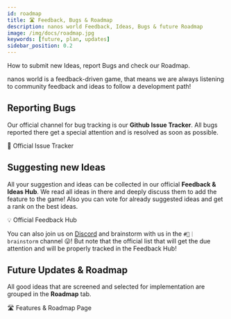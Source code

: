 ```yaml
---
id: roadmap
title: 🛣️ Feedback, Bugs & Roadmap
description: nanos world Feedback, Ideas, Bugs & future Roadmap
image: /img/docs/roadmap.jpg
keywords: [future, plan, updates]
sidebar_position: 0.2
---
```




How to submit new Ideas, report Bugs and check our Roadmap.

nanos world is a feedback-driven game, that means we are always listening to community feedback and ideas to follow a development path!


## Reporting Bugs

Our official channel for bug tracking is our **Github Issue Tracker**. All bugs reported there get a special attention and is resolved as soon as possible.

<ReferenceLink href="https://issues.nanos.world">🐛 Official Issue Tracker</ReferenceLink>


## Suggesting new Ideas

All your suggestion and ideas can be collected in our official **Feedback & Ideas Hub**. We read all ideas in there and deeply discuss them to add the feature to the game! Also you can vote for already suggested ideas and get a rank on the best ideas.

<ReferenceLink href="https://docs.nanos.world/feedback">💡 Official Feedback Hub</ReferenceLink>

You can also join us on [Discord](https://discord.nanos.world) and brainstorm with us in the `#🧠｜brainstorm` channel 😛! But note that the official list that will get the due attention and will be properly tracked in the Feedback Hub!


## Future Updates & Roadmap

All good ideas that are screened and selected for implementation are grouped in the **Roadmap** tab.

<ReferenceLink href="https://docs.nanos.world/roadmap">🛣️ Features & Roadmap Page</ReferenceLink>
